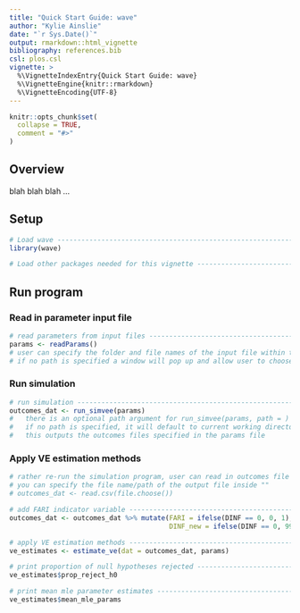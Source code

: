 ```yaml
---
title: "Quick Start Guide: wave"
author: "Kylie Ainslie"
date: "`r Sys.Date()`"
output: rmarkdown::html_vignette
bibliography: references.bib
csl: plos.csl
vignette: >
  %\VignetteIndexEntry{Quick Start Guide: wave}
  %\VignetteEngine{knitr::rmarkdown}
  %\VignetteEncoding{UTF-8}
---
```


```r
knitr::opts_chunk$set(
  collapse = TRUE,
  comment = "#>"
)
```

## Overview
blah blah blah ...

## Setup
```r
# Load wave -----------------------------------------------------------------------------
library(wave)

# Load other packages needed for this vignette ------------------------------------------
```

## Run program

### Read in parameter input file
```r
# read parameters from input files ------------------------------------------------------
params <- readParams()
# user can specify the folder and file names of the input file within the ""
# if no path is specified a window will pop up and allow user to choose a file from your computer
```

### Run simulation 
```r
# run simulation -----------------------------------------------------------------------
outcomes_dat <- run_simvee(params)
#   there is an optional path argument for run_simvee(params, path = )
#   if no path is specified, it will default to current working directory
#   this outputs the outcomes files specified in the params file
```

### Apply VE estimation methods
```r
# rather re-run the simulation program, user can read in outcomes file
# you can specify the file name/path of the output file inside ""
# outcomes_dat <- read.csv(file.choose())

# add FARI indicator variable ----------------------------------------------------------
outcomes_dat <- outcomes_dat %>% mutate(FARI = ifelse(DINF == 0, 0, 1),
                                        DINF_new = ifelse(DINF == 0, 999, DINF))

# apply VE estimation methods ----------------------------------------------------------
ve_estimates <- estimate_ve(dat = outcomes_dat, params)

# print proportion of null hypotheses rejected -----------------------------------------
ve_estimates$prop_reject_h0

# print mean mle parameter estimates ---------------------------------------------------
ve_estimates$mean_mle_params
```
